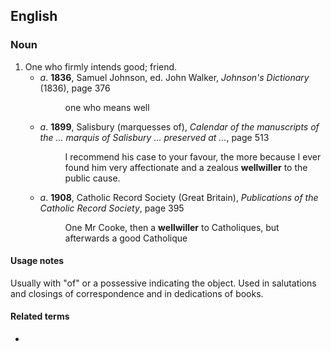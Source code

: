 ==English==

===Noun===
{{en-noun}}

# One who firmly intends good; friend.
#* ''a''. '''1836''', Samuel Johnson, ed. John Walker, ''Johnson's Dictionary'' (1836), page 376
#*: one who means well
#* ''a''. '''1899''', Salisbury (marquesses of), ''Calendar of the manuscripts of the ... marquis of Salisbury ... preserved at ...'', page 513
#*: I recommend his case to your favour, the more because I ever found him very affectionate and a zealous '''wellwiller''' to the public cause.
#* ''a''. '''1908''', Catholic Record Society (Great Britain), ''Publications of the Catholic Record Society'', page 395
#*: One Mr Cooke, then a '''wellwiller''' to Catholiques, but afterwards a good Catholique

====Usage notes====
Usually with "of" or a possessive indicating the object. Used in salutations and closings of correspondence and in dedications of books.

====Related terms====
* {{l|en|well-wisher}}